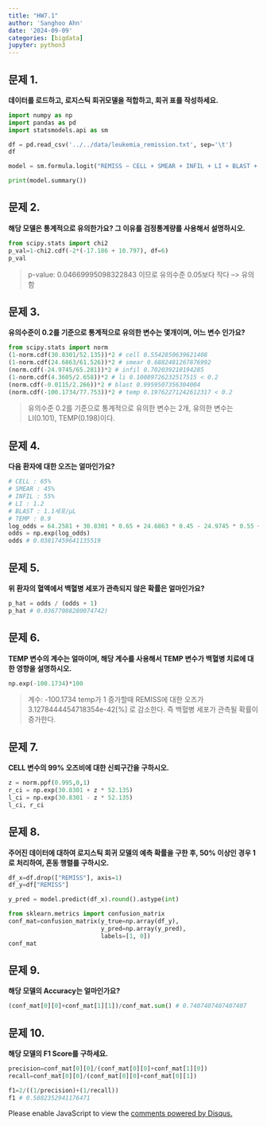 ```yaml
---
title: "HW7.1"
author: 'Sanghoo Ahn'
date: '2024-09-09'
categories: [bigdata]
jupyter: python3
---
```


## 문제 1.

**데이터를 로드하고, 로지스틱 회귀모델을 적합하고, 회귀 표를 작성하세요.**

```python
import numpy as np
import pandas as pd
import statsmodels.api as sm

df = pd.read_csv('../../data/leukemia_remission.txt', sep='\t')
df
```
```python
model = sm.formula.logit("REMISS ~ CELL + SMEAR + INFIL + LI + BLAST + TEMP", data=df).fit()

print(model.summary())
```


## 문제 2.
**해당 모델은 통계적으로 유의한가요? 그 이유를 검정통계량를 사용해서 설명하시오.**

```python
from scipy.stats import chi2
p_val=1-chi2.cdf(-2*(-17.186 + 10.797), df=6)
p_val
```

> p-value: 0.04669995098322843 이므로 유의수준 0.05보다 작다 --> 유의함


## 문제 3.
**유의수준이 0.2를 기준으로 통계적으로 유의한 변수는 몇개이며, 어느 변수 인가요?**

```python
from scipy.stats import norm
(1-norm.cdf(30.8301/52.135))*2 # cell 0.5542850639621408
(1-norm.cdf(24.6863/61.526))*2 # smear 0.6882481267876992
(norm.cdf(-24.9745/65.281))*2 # infil 0.702039210194285
(1-norm.cdf(4.3605/2.658))*2 # li 0.10089726232517515 < 0.2
(norm.cdf(-0.0115/2.266))*2 # blast 0.9959507356304004 
(norm.cdf(-100.1734/77.753))*2 # temp 0.19762271242612317 < 0.2
```

> 유의수준 0.2를 기준으로 통계적으로 유의한 변수는 2개, 유의한 변수는 LI(0.101), TEMP(0.198)이다.


## 문제 4. 
**다음 환자에 대한 오즈는 얼마인가요?**

```python
# CELL : 65%
# SMEAR : 45%
# INFIL : 55%
# LI : 1.2
# BLAST : 1.1세포/μL
# TEMP : 0.9
log_odds = 64.2581 + 30.8301 * 0.65 + 24.6863 * 0.45 - 24.9745 * 0.55 + 4.3605 * 1.2 - 0.0115 * 1.1 - 100.1734 * 0.9
odds = np.exp(log_odds)
odds # 0.03817459641135519
```


## 문제 5.
**위 환자의 혈액에서 백혈병 세포가 관측되지 않은 확률은 얼마인가요?**

```python
p_hat = odds / (odds + 1)
p_hat # 0.03677088280074742)
```


## 문제 6. 
**TEMP 변수의 계수는 얼마이며, 해당 계수를 사용해서 TEMP 변수가 백혈병 치료에 대한 영향을 설명하시오.**

```python
np.exp(-100.1734)*100 
```

> 계수: -100.1734
> temp가 1 증가할때 REMISS에 대한 오즈가 3.1278444454718354e-42[%] 로 감소한다.
> 즉 백혈병 세포가 관측될 확률이 증가한다.


## 문제 7. 
**CELL 변수의 99% 오즈비에 대한 신뢰구간을 구하시오.**

```python
z = norm.ppf(0.995,0,1)
r_ci = np.exp(30.8301 + z * 52.135)
l_ci = np.exp(30.8301 - z * 52.135)
l_ci, r_ci
```


## 문제 8. 
**주어진 데이터에 대하여 로지스틱 회귀 모델의 예측 확률을 구한 후, 50% 이상인 경우 1로 처리하여, 혼동 행렬를 구하시오.**

```python
df_x=df.drop(["REMISS"], axis=1)
df_y=df["REMISS"]

y_pred = model.predict(df_x).round().astype(int)

from sklearn.metrics import confusion_matrix
conf_mat=confusion_matrix(y_true=np.array(df_y), 
                          y_pred=np.array(y_pred),
                          labels=[1, 0])
conf_mat
```


## 문제 9. 
**해당 모델의 Accuracy는 얼마인가요?**

```python
(conf_mat[0][0]+conf_mat[1][1])/conf_mat.sum() # 0.7407407407407407
```


## 문제 10. 
**해당 모델의 F1 Score를 구하세요.**

```python
precision=conf_mat[0][0]/(conf_mat[0][0]+conf_mat[1][0])
recall=conf_mat[0][0]/(conf_mat[0][0]+conf_mat[0][1])

f1=2/((1/precision)+(1/recall))
f1 # 0.5882352941176471
```

  



<div id="disqus_thread"></div>
<script>
var disqus_config = function () {
    this.page.url = window.location.href;  // 현재 페이지 URL
    this.page.identifier = window.location.pathname; // 페이지 고유 식별자
};

(function() { // DON'T EDIT BELOW THIS LINE
    var d = document, s = d.createElement('script');
    s.src = 'https://sanghoohoo.disqus.com/embed.js';
    s.setAttribute('data-timestamp', +new Date());
    (d.head || d.body).appendChild(s);
})();
</script>
<noscript>Please enable JavaScript to view the <a href="https://disqus.com/?ref_noscript">comments powered by Disqus.</a></noscript>